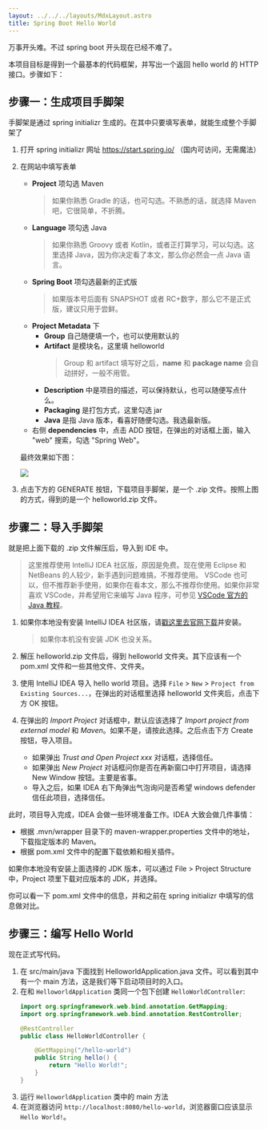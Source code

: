 ```yaml
---
layout: ../../../layouts/MdxLayout.astro
title: Spring Boot Hello World
---
```


万事开头难。不过 spring boot 开头现在已经不难了。

本项目目标是得到一个最基本的代码框架，并写出一个返回 hello world 的 HTTP 接口。步骤如下：

## 步骤一：生成项目手脚架

手脚架是通过 spring initializr 生成的。在其中只要填写表单，就能生成整个手脚架了

1. 打开 spring initializr 网址 https://start.spring.io/ （国内可访问，无需魔法）
2. 在网站中填写表单
   * **Project** 项勾选 Maven
     > 如果你熟悉 Gradle 的话，也可勾选。不熟悉的话，就选择 Maven 吧，它很简单，不折腾。
   * **Language** 项勾选 Java
     > 如果你熟悉 Groovy 或者 Kotlin，或者正打算学习，可以勾选。这里选择 Java，因为你决定看了本文，那么你必然会一点 Java 语言。
   * **Spring Boot** 项勾选最新的正式版
     > 如果版本号后面有 SNAPSHOT 或者 RC+数字，那么它不是正式版，建议只用于尝鲜。
   * **Project Metadata** 下
     - **Group** 自己随便填一个，也可以使用默认的
     - **Artifact** 是模块名，这里填 helloworld
       >  Group 和 artifact 填写好之后，**name** 和 **package name** 会自动拼好，一般不用管。
     - **Description** 中是项目的描述，可以保持默认，也可以随便写点什么。
     - **Packaging** 是打包方式，这里勾选 jar
     - **Java** 是指 Java 版本，看喜好随便勾选。我选最新版。
   * 右侧 **dependencies** 中，点击 ADD 按钮，在弹出的对话框上面，输入 "web" 搜索，勾选 "Spring Web"。
   
   最终效果如下图：

   ![](/assets/img/cheatsheet/spring/spring-boot-hello-world-init.png)

3. 点击下方的 GENERATE 按钮，下载项目手脚架，是一个 .zip 文件。按照上图的方式，得到的是一个 helloworld.zip 文件。

## 步骤二：导入手脚架

就是把上面下载的 .zip 文件解压后，导入到 IDE 中。

> 这里推荐使用 IntelliJ IDEA 社区版，原因是免费。现在使用 Eclipse 和 NetBeans 的人较少，新手遇到问题难搞，不推荐使用。
> VSCode 也可以，但不推荐新手使用，如果你在看本文，那么不推荐你使用。如果你非常喜欢 VSCode，并希望用它来编写 Java 程序，可参见
> [VSCode 官方的 Java 教程](https://code.visualstudio.com/docs/java/java-tutorial)。

1. 如果你本地没有安装 IntelliJ IDEA 社区版，请[戳这里去官网下载](https://www.jetbrains.com/idea/download/)并安装。
   > 如果你本机没有安装 JDK 也没关系。
2. 解压 helloworld.zip 文件后，得到 helloworld 文件夹。其下应该有一个 pom.xml 文件和一些其他文件、文件夹。
3. 使用 IntelliJ IDEA 导入 hello world 项目。选择 `File` > `New` >
   `Project from Existing Sources...`，在弹出的对话框里选择 helloworld 文件夹后，点击下方 OK 按钮。
4. 在弹出的 *Import Project* 对话框中，默认应该选择了 *Import project from external model*
   和 *Maven*。如果不是，请按此选择。之后点击下方 Create 按钮，导入项目。
   
   - 如果弹出 *Trust and Open Project xxx* 对话框，选择信任。
   - 如果弹出 *New Project* 对话框问你是否在再新窗口中打开项目，请选择 New Window 按钮。主要是省事。
   - 导入之后，如果 IDEA 右下角弹出气泡询问是否希望 windows defender 信任此项目，选择信任。

此时，项目导入完成，IDEA 会做一些环境准备工作。IDEA 大致会做几件事情：

- 根据 .mvn/wrapper 目录下的 maven-wrapper.properties 文件中的地址，下载指定版本的 Maven。
- 根据 pom.xml 文件中的配置下载依赖和相关插件。

如果你本地没有安装上面选择的 JDK 版本，可以通过 File > Project Structure 中，Project 项里下载对应版本的 JDK，并选择。

你可以看一下 pom.xml 文件中的信息，并和之前在 spring initializr 中填写的信息做对比。

## 步骤三：编写 Hello World

现在正式写代码。

1. 在 src/main/java 下面找到 HelloworldApplication.java 文件。可以看到其中有一个 main 方法，这是我们等下启动项目时的入口。
2. 在和 `HelloworldApplication` 类同一个包下创建 `HelloWorldController`:
   ```java
   import org.springframework.web.bind.annotation.GetMapping;
   import org.springframework.web.bind.annotation.RestController;
   
   @RestController
   public class HelloWorldController {
   
       @GetMapping("/hello-world")
       public String hello() {
           return "Hello World!";
       }
   }
   ```
3. 运行 `HelloworldApplication` 类中的 main 方法
4. 在浏览器访问 `http://localhost:8080/hello-world`，浏览器窗口应该显示 `Hello World!`。


